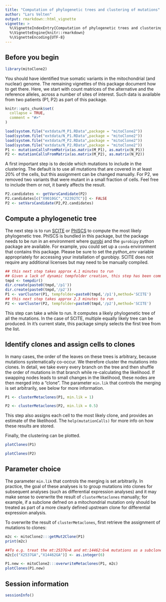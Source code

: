 ```yaml
---
title: "Computation of phylogenetic trees and clustering of mutations"
author: "Lars Velten"
output: rmarkdown::html_vignette
vignette: >
  %\VignetteIndexEntry{Computation of phylogenetic trees and clustering of mutations}
  %\VignetteEngine{knitr::rmarkdown}
  %\VignetteEncoding{UTF-8}
---
```


## Before you begin
```r
library(mitoClone2)
```

You should have identified true somatic variants in the mitochondrial (and nuclear) genome. The remaining vignettes of this package document how to get there. Here, we start with count matrices of the alternative and the reference alleles, across a number of sites of interest. Such data is available from two patients (P1, P2) as part of this package.

```r
knitr::opts_chunk$set(
  collapse = TRUE,
  comment = "#>"
)
```

```r
load(system.file("extdata/M_P1.RData",package = "mitoClone2"))
load(system.file("extdata/N_P1.RData",package = "mitoClone2"))
load(system.file("extdata/M_P2.RData",package = "mitoClone2"))
load(system.file("extdata/N_P2.RData",package = "mitoClone2"))
P1 <- mutationCallsFromMatrix(as.matrix(M_P1), as.matrix(N_P1))
P2 <- mutationCallsFromMatrix(as.matrix(M_P2), as.matrix(N_P2))
```

A first important step is to decide which mutations to include in the clustering. The default is to use all mutations that are covered in at least 20% of the cells, but this assignment can be changed manually. For P2, we removed two variants that were mutant in a small fraction of cells. Feel free to include them or not, it barely affects the result.

```r
P2.candidates <- getVarsCandidate(P2)
P2.candidates[c("X9010GC","X2392TC")] <- FALSE
P2 <- setVarsCandidate(P2,P2.candidates)
```

## Compute a phylogenetic tree

The next step is to run [SCITE](https://github.com/cbg-ethz/SCITE) or [PhISCS](https://github.com/sfu-compbio/PhISCS) to compute the most likely phylogenetic tree. PhISCS is bundled in this package, but the package needs to be run in an environment where [gurobi](https://www.gurobi.com) and the `gurobipy` python package are available. For example, you could set up a `conda` environment that contains this package. Please be sure to set the *python_env* variable appropriately for accessing your installation of gurobipy. SCITE does not require any additional licenses but may need to be manually compiled.

```r
## this next step takes approx 4.1 minutes to run
## Given a lack of dynamic tempfolder creation, this step has been commented out. However, if you have an appropriate tempdir set this command can be run manually.
tmpd <- tempdir()
dir.create(paste0(tmpd,'/p1'))
dir.create(paste0(tmpd,'/p2'))
P1 <- varCluster(P1, tempfolder=paste0(tmpd,'/p1'),method='SCITE')
## this next step takes approx 2.3 minutes to run
P2 <- varCluster(P2, tempfolder=paste0(tmpd,'/p2'),method='SCITE')
```

This step can take a while to run. It computes a likely phylogenetic tree of all the mutations. In the case of SCITE, multiple equally likely tree can be produced. In it's current state, this package simply selects the first tree from the list.

## Identify clones and assign cells to clones

In many cases, the order of the leaves on these trees is arbitrary, because mutations systematically co-occur. We  therefore cluster the mutations into clones. In detail, we take every every branch on the tree and then shuffle the order of mutations in that branch while re-calculating the likelihood. If swapping nodes leads to small changes in the likelihood, these nodes are then merged into a "clone". The parameter `min.lik` that controls the merging is set arbitrarily, see below for more information. 

```r
P1 <- clusterMetaclones(P1, min.lik = 1)
```


```r
P2 <- clusterMetaclones(P2, min.lik = 0.5)
```


This step also assigns each cell to the most likely clone, and provides an estimate of the likelihood. The `help(mutationCalls)` for more info on how these results are stored.

Finally, the clustering can be plotted.

```r
plotClones(P1)
```


```r
plotClones(P2)
```

## Parameter choice

The parameter `min.lik` that controls the merging is set arbitrarily. In practice, the goal of these analyses is to group mutations into clones for subsequent analyses (such as differential expression analyses) and it may make sense to overwrite the result of `clusterMetaclones` manually; for example, if a subclone defned on a mitochondrial mutation only should be treated as part of a more clearly defined upstream clone for differential expression analysis.

To overwrite the result of `clusterMetaclones`, first retrieve the assignment of mutations to clones:
```r
m2c <- mitoClone2:::getMut2Clone(P1)
print(m2c)

##To e.g. treat the mt:2537G>A and mt:14462:G>A mutations as a subclone distinct from CEBPA, we can assign a new clonal identity to them while respecting the hierarchy:
m2c[c("X2537GA","X14462GA")] <- as.integer(6)

P1.new <- mitoClone2:::overwriteMetaclones(P1, m2c)
plotClones(P1.new)
```

## Session information
```r
sessionInfo()
```